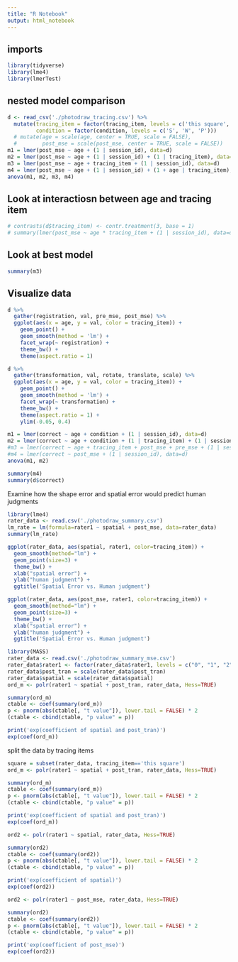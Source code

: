 ```yaml
---
title: "R Notebook"
output: html_notebook
---
```


## imports

```r
library(tidyverse)
library(lme4)
library(lmerTest)
```

## nested model comparison

```r
d <- read_csv('./photodraw_tracing.csv') %>%
  mutate(tracing_item = factor(tracing_item, levels = c('this square', 'this shape', 'this circle')), 
         condition = factor(condition, levels = c('S', 'W', 'P'))) 
  # mutate(age = scale(age, center = TRUE, scale = FALSE),
  #        post_mse = scale(post_mse, center = TRUE, scale = FALSE))
m1 = lmer(post_mse ~ age + (1 | session_id), data=d)
m2 = lmer(post_mse ~ age + (1 | session_id) + (1 | tracing_item), data=d)
m3 = lmer(post_mse ~ age + tracing_item + (1 | session_id), data=d)
m4 = lmer(post_mse ~ age + (1 | session_id) + (1 + age | tracing_item), data=d)
anova(m1, m2, m3, m4)
```

## Look at interactiosn between age and tracing item

```r
# contrasts(d$tracing_item) <- contr.treatment(3, base = 1)
# summary(lmer(post_mse ~ age * tracing_item + (1 | session_id), data=d))
```

## Look at best model 

```r
summary(m3)
```

## Visualize data

```r
d %>%
  gather(registration, val, pre_mse, post_mse) %>%
  ggplot(aes(x = age, y = val, color = tracing_item)) +
    geom_point() +
    geom_smooth(method = 'lm') +
    facet_wrap(~ registration) +
    theme_bw() +
    theme(aspect.ratio = 1) 
```

```r
d %>%
  gather(transformation, val, rotate, translate, scale) %>%
  ggplot(aes(x = age, y = val, color = tracing_item)) +
    geom_point() +
    geom_smooth(method = 'lm') +
    facet_wrap(~ transformation) +
    theme_bw() +
    theme(aspect.ratio = 1) +
    ylim(-0.05, 0.4)

```

```r
m1 = lmer(correct ~ age + condition + (1 | session_id), data=d)
m2 = lmer(correct ~ age + condition + (1 | tracing_item) + (1 | session_id), data=d)
#m3 = lmer(correct ~ age + tracing_item + post_mse + pre_mse + (1 | session_id), data=d)
#m4 = lmer(correct ~ post_mse + (1 | session_id), data=d)
anova(m1, m2)
```
```r
summary(m4)
summary(d$correct)
```

Examine how the shape error and spatial error would predict human judgments
```r
library(lme4)
rater_data <- read.csv('./photodraw_summary.csv')
lm_rate = lm(formula=rater1 ~ spatial + post_mse, data=rater_data)
summary(lm_rate)
```

```r
ggplot(rater_data, aes(spatial, rater1, color=tracing_item)) +
  geom_smooth(method="lm") +
  geom_point(size=3) +
  theme_bw() + 
  xlab("spatial error") +
  ylab("human judgment") +
  ggtitle('Spatial Error vs. Human judgment')
```

```r
ggplot(rater_data, aes(post_mse, rater1, color=tracing_item)) +
  geom_smooth(method="lm") +
  geom_point(size=3) +
  theme_bw() + 
  xlab("spatial error") +
  ylab("human judgment") +
  ggtitle('Spatial Error vs. Human judgment')
```

```r
library(MASS)
rater_data <- read.csv('./photodraw_summary_mse.csv')
rater_data$rater1 <- factor(rater_data$rater1, levels = c("0", "1", "2", "3", "4"), ordered=TRUE)
rater_data$post_tran = scale(rater_data$post_tran)
rater_data$spatial = scale(rater_data$spatial)
ord_m <- polr(rater1 ~ spatial + post_tran, rater_data, Hess=TRUE)

summary(ord_m)
ctable <- coef(summary(ord_m))
p <- pnorm(abs(ctable[, "t value"]), lower.tail = FALSE) * 2
(ctable <- cbind(ctable, "p value" = p))

print('exp(coefficient of spatial and post_tran)')
exp(coef(ord_m))

```
split the data by tracing items

```r
square = subset(rater_data, tracing_item=='this square')
ord_m <- polr(rater1 ~ spatial + post_tran, rater_data, Hess=TRUE)

summary(ord_m)
ctable <- coef(summary(ord_m))
p <- pnorm(abs(ctable[, "t value"]), lower.tail = FALSE) * 2
(ctable <- cbind(ctable, "p value" = p))

print('exp(coefficient of spatial and post_tran)')
exp(coef(ord_m))
```

```r
ord2 <- polr(rater1 ~ spatial, rater_data, Hess=TRUE)

summary(ord2)
ctable <- coef(summary(ord2))
p <- pnorm(abs(ctable[, "t value"]), lower.tail = FALSE) * 2
(ctable <- cbind(ctable, "p value" = p))

print('exp(coefficient of spatial)')
exp(coef(ord2))

```

```r
ord2 <- polr(rater1 ~ post_mse, rater_data, Hess=TRUE)

summary(ord2)
ctable <- coef(summary(ord2))
p <- pnorm(abs(ctable[, "t value"]), lower.tail = FALSE) * 2
(ctable <- cbind(ctable, "p value" = p))

print('exp(coefficient of post_mse)')
exp(coef(ord2))
```

